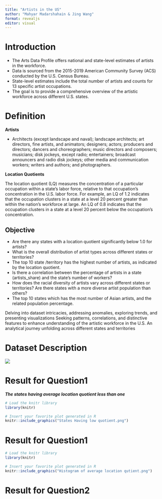 ```yaml
---
title: "Artists in the US"
author: "Mahyar Madarshahain & Jing Wang"
format: revealjs
editor: visual
---
```


# Introduction

-   The Arts Data Profile offers national and state-level estimates of artists in the workforce.
-   Data is sourced from the 2015-2019 American Community Survey (ACS) conducted by the U.S. Census Bureau.
-   State-level estimates include the total number of artists and counts for 13 specific artist occupations.
-   The goal is to provide a comprehensive overview of the artistic workforce across different U.S. states.

# Definition

**Artists**

-   Architects (except landscape and naval); landscape architects; art directors, fine artists, and animators; designers; actors; producers and directors; dancers and choreographers; music directors and composers; musicians; disk jockeys, except radio; entertainers; broadcast announcers and radio disk jockeys; other media and communication workers; writers and authors; and photographers.

**Location Quotients**

The location quotient (LQ) measures the concentration of a particular occupation within a state's labor force, relative to that occupation's concentration in the U.S. labor force. For example, an LQ of 1.2 indicates that the occupation clusters in a state at a level 20 percent greater than within the nation's workforce at large. An LQ of 0.8 indicates that the occupation clusters in a state at a level 20 percent below the occupation's concentration.

## Objective

-   Are there any states with a location quotient significantly below 1.0 for artists?
-   What is the overall distribution of artist types across different states or territories?
-   The top 10 state /territory has the highest number of artists, as indicated by the location quotient.
-   Is there a correlation between the percentage of artists in a state (artists_share) and the state's number of workers?
-   How does the racial diversity of artists vary across different states or territories? Are there states with a more diverse artist population than others?
-   The top 10 states which has the most number of Asian artists, and the related population percentage.

Delving into dataset intricacies, addressing anomalies, exploring trends, and presenting visualizations Seeking patterns, correlations, and distinctive features to enhance understanding of the artistic workforce in the U.S. An analytical journey unfolding across different states and territories

# Dataset Description

![](Table of Data.png)

# Result for Question1
***The states having average location quotient less than one*** 
```r
# Load the knitr library
library(knitr)

# Insert your favorite plot generated in R
knitr::include_graphics("States Having low quotient.png")
```
# Result for Question1


```r
# Load the knitr library
library(knitr)

# Insert your favorite plot generated in R
knitr::include_graphics("Histogram of average location qutient.png")
```


# Result for Question2
